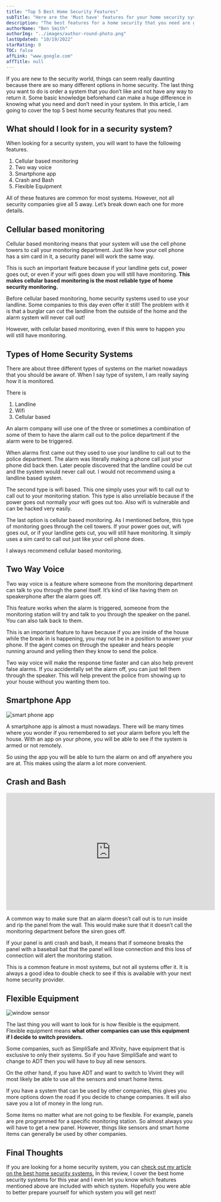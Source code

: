```yaml
---
title: "Top 5 Best Home Security Features"
subTitle: "Here are the 'Must have' features for your home security system"
description: "The best features for a home security that you need are going to be cellular based monitoring, two way voice, smartphone app, crash and bash, and having flexible equipment"
authorName: "Ben Smith"
authorImg: "../images/author-round-photo.png"
lastUpdated: "10/19/2022"
starRating: 0
TOC: false
affLink: "www.google.com"
affTitle: null
---
```


If you are new to the security world, things can seem really daunting because there are so many different options in home security. The last thing you want to do is order a system that you don’t like and not have any way to return it. Some basic knowledge beforehand can make a huge difference in knowing what you need and don’t need in your system. In this article, I am going to cover the top 5 best home security features that you need.

## What should I look for in a security system?

When looking for a security system, you will want to have the following features.

1. Cellular based monitoring
2. Two way voice
3. Smartphone app
4. Crash and Bash
5. Flexible Equipment

All of these features are common for most systems. However, not all security companies give all 5 away. Let’s break down each one for more details.

## Cellular based monitoring

Cellular based monitoring means that your system will use the cell phone towers to call your monitoring department. Just like how your cell phone has a sim card in it, a security panel will work the same way.

This is such an important feature because if your landline gets cut, power goes out, or even if your wifi goes down you will still have monitoring. **This makes cellular based monitoring is the most reliable type of home security monitoring.**

Before cellular based monitoring, home security systems used to use your landline. Some companies to this day even offer it still! The problem with it is that a burglar can cut the landline from the outside of the home and the alarm system will never call out!

However, with cellular based monitoring, even if this were to happen you will still have monitoring.

## Types of Home Security Systems

There are about three different types of systems on the market nowadays that you should be aware of. When I say type of system, I am really saying how it is monitored.

There is

1. Landline
2. Wifi
3. Cellular based

An alarm company will use one of the three or sometimes a combination of some of them to have the alarm call out to the police department if the alarm were to be triggered.

When alarms first came out they used to use your landline to call out to the police department. The alarm was literally making a phone call just your phone did back then. Later people discovered that the landline could be cut and the system would never call out. I would not recommend using a landline based system.

The second type is wifi based. This one simply uses your wifi to call out to call out to your monitoring station. This type is also unreliable because if the power goes out normally your wifi goes out too. Also wifi is vulnerable and can be hacked very easily.

The last option is cellular based monitoring. As I mentioned before, this type of monitoring goes through the cell towers. If your power goes out, wifi goes out, or if your landline gets cut, you will still have monitoring. It simply uses a sim card to call out just like your cell phone does.

I always recommend cellular based monitoring.

## Two Way Voice

Two way voice is a feature where someone from the monitoring department can talk to you through the panel itself. It’s kind of like having them on speakerphone after the alarm goes off.

This feature works when the alarm is triggered, someone from the monitoring station will try and talk to you through the speaker on the panel. You can also talk back to them.

This is an important feature to have because if you are inside of the house while the break in is happening, you may not be in a position to answer your phone. If the agent comes on through the speaker and hears people running around and yelling then they know to send the police.

Two way voice will make the response time faster and can also help prevent false alarms. If you accidentally set the alarm off, you can just tell them through the speaker. This will help prevent the police from showing up to your house without you wanting them too.

## Smartphone App

![smart phone app](../images/vivint/vivint-app-iphone-min.jpg)

A smartphone app is almost a must nowadays. There will be many times where you wonder if you remembered to set your alarm before you left the house. With an app on your phone, you will be able to see if the system is armed or not remotely.

So using the app you will be able to turn the alarm on and off anywhere you are at. This makes using the alarm a lot more convenient.

## Crash and Bash

<iframe
  width="560"
  height="315"
  src="https://www.youtube.com/embed/uj_8dm51giw"
  frameborder="0"
  allow="accelerometer; autoplay; clipboard-write; encrypted-media; gyroscope; picture-in-picture"
  allowfullscreen
></iframe>

A common way to make sure that an alarm doesn’t call out is to run inside and rip the panel from the wall. This would make sure that it doesn’t call the monitoring department before the siren goes off.

If your panel is anti crash and bash, it means that if someone breaks the panel with a baseball bat that the panel will lose connection and this loss of connection will alert the monitoring station.

This is a common feature in most systems, but not all systems offer it. It is always a good idea to double check to see if this is available with your next home security provider.

## Flexible Equipment

![window sensor](../images/cove/cove-window-sensor.jpg)

The last thing you will want to look for is how flexible is the equipment. Flexible equipment means **what other companies can use this equipment if I decide to switch providers.**

Some companies, such as SimpliSafe and Xfinity, have equipment that is exclusive to only their systems. So if you have SimpliSafe and want to change to ADT then you will have to buy all new sensors.

On the other hand, if you have ADT and want to switch to Vivint they will most likely be able to use all the sensors and smart home items.

If you have a system that can be used by other companies, this gives you more options down the road if you decide to change companies. It will also save you a lot of money in the long run.

Some items no matter what are not going to be flexible. For example, panels are pre programmed for a specific monitoring station. So almost always you will have to get a new panel. However, things like sensors and smart home items can generally be used by other companies.

## Final Thoughts

If you are looking for a home security system, you can [check out my article on the best home security systems.](/posts/best-home-security-systems) In this review, I cover the best home security systems for this year and I even let you know which features mentioned above are included with which system. Hopefully you were able to better prepare yourself for which system you will get next!

